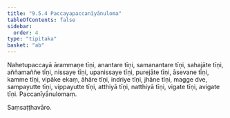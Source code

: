 ```yaml
---
title: "9.5.4 Paccayapaccanīyānuloma"
tableOfContents: false
sidebar:
  order: 4
type: "tipitaka"
basket: "ab"
---
```



<DynamicBreadcrumb />

<Division number="67">

<Paragraph number="937">
Nahetupaccayā ārammaṇe tīṇi, anantare tīṇi, samanantare tīṇi, sahajāte tīṇi, aññamaññe tīṇi, nissaye tīṇi, upanissaye tīṇi, purejāte tīṇi, āsevane tīṇi, kamme tīṇi, vipāke ekaṃ, āhāre tīṇi, indriye tīṇi, jhāne tīṇi, magge dve, sampayutte tīṇi, vippayutte tīṇi, atthiyā tīṇi, natthiyā tīṇi, vigate tīṇi, avigate tīṇi.

</Paragraph>
</Division>

<Paragraph number="938" type="center">
Paccanīyānulomaṃ.

  
Saṃsaṭṭhavāro.
</Paragraph>
